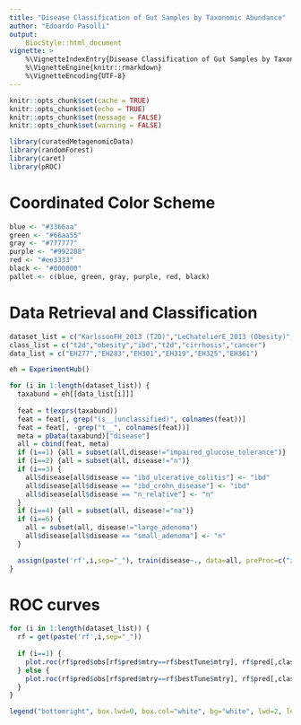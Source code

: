 ```yaml
---
title: "Disease Classification of Gut Samples by Taxonomic Abundance"
author: "Edoardo Pasolli"
output:
    BiocStyle::html_document
vignette: >
    %\VignetteIndexEntry{Disease Classification of Gut Samples by Taxonomic Abundance}
    %\VignetteEngine{knitr::rmarkdown}
    %\VignetteEncoding{UTF-8}
---
```


```r
knitr::opts_chunk$set(cache = TRUE)
knitr::opts_chunk$set(echo = TRUE)
knitr::opts_chunk$set(message = FALSE)
knitr::opts_chunk$set(warning = FALSE)
```

```r
library(curatedMetagenomicData)
library(randomForest)
library(caret)
library(pROC)
```

# Coordinated Color Scheme

```r
blue <- "#3366aa"
green <- "#66aa55"
gray <- "#777777"
purple <- "#992288"
red <- "#ee3333"
black <- "#000000"
pallet <- c(blue, green, gray, purple, red, black)
```

# Data Retrieval and Classification

```r
dataset_list = c("KarlssonFH_2013 (T2D)","LeChatelierE_2013 (Obesity)","NielsenHB_2014 (IBD)","QinJ_2012 (T2D)","QinN_2014 (Cirrhosis)","ZellerG_2014 (CRC)")
class_list = c("t2d","obesity","ibd","t2d","cirrhosis","cancer")
data_list = c("EH277","EH283","EH301","EH319","EH325","EH361")

eh = ExperimentHub()

for (i in 1:length(dataset_list)) {
  taxabund = eh[[data_list[i]]]
  
  feat = t(exprs(taxabund))
  feat = feat[, grep("(s__|unclassified)", colnames(feat))]
  feat = feat[, -grep("t__", colnames(feat))]
  meta = pData(taxabund)["disease"]
  all = cbind(feat, meta)
  if (i==1) {all = subset(all,disease!="impaired_glucose_tolerance")}
  if (i==2) {all = subset(all, disease!="n")}
  if (i==3) {
    all$disease[all$disease == "ibd_ulcerative_colitis"] <- "ibd"
    all$disease[all$disease == "ibd_crohn_disease"] <- "ibd"
    all$disease[all$disease == "n_relative"] <- "n"
  }
  if (i==4) {all = subset(all, disease!="na")}
  if (i==6) {
    all = subset(all, disease!="large_adenoma")
    all$disease[all$disease == "small_adenoma"] <- "n"
  }

  assign(paste('rf',i,sep="_"), train(disease~., data=all, preProc=c("zv", "scale", "center"), method="rf", ntree=500, tuneGrid=expand.grid(.mtry=c(10, 20, 30, 40, 50, 60, 70, 80, 90, 100, 125, 150, 175, 200, 300, 400, 500)), trControl=trainControl(method="repeatedcv", number=10, search="grid", summaryFunction=twoClassSummary, classProbs=TRUE, savePredictions=TRUE)))
}

```

# ROC curves

```r
for (i in 1:length(dataset_list)) {
  rf = get(paste('rf',i,sep="_"))
  
  if (i==1) {
    plot.roc(rf$pred$obs[rf$pred$mtry==rf$bestTune$mtry], rf$pred[,class_list[i]][rf$pred$mtry==rf$bestTune$mtry], grid=TRUE, ci=TRUE, xaxs="i", yaxs="i", col=pallet[i], lty=1)    
  } else {
    plot.roc(rf$pred$obs[rf$pred$mtry==rf$bestTune$mtry], rf$pred[,class_list[i]][rf$pred$mtry==rf$bestTune$mtry], grid=TRUE, ci=TRUE, xaxs="i", yaxs="i", col=pallet[i], lty=1, add=TRUE)
  }
}

legend("bottomright", box.lwd=0, box.col="white", bg="white", lwd=2, legend=dataset_list, col=pallet)

```
